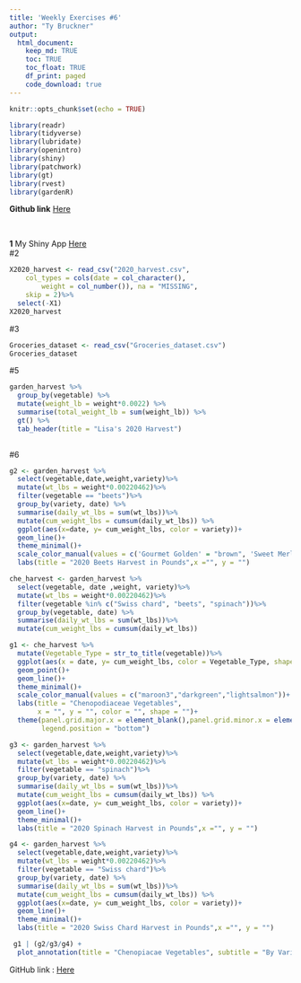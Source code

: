 ```yaml
---
title: 'Weekly Exercises #6'
author: "Ty Bruckner"
output: 
  html_document:
    keep_md: TRUE
    toc: TRUE
    toc_float: TRUE
    df_print: paged
    code_download: true
---
```


```r
knitr::opts_chunk$set(echo = TRUE)
```


```r
library(readr)
library(tidyverse)
library(lubridate)
library(openintro)
library(shiny)         
library(patchwork)    
library(gt)
library(rvest) 
library(gardenR)
```

**Github link** [Here](https://github.com/tybruckner/week6)

<br />


**1**
My Shiny App [Here](https://ty-bruckner-112.shinyapps.io/week6/?_ga=2.10999476.141876944.1614700437-423663824.1614700437)
<br />
#2
```r
X2020_harvest <- read_csv("2020_harvest.csv", 
    col_types = cols(date = col_character(), 
        weight = col_number()), na = "MISSING", 
    skip = 2)%>%
  select(-X1) 
X2020_harvest
```


#3

```r
Groceries_dataset <- read_csv("Groceries_dataset.csv")
Groceries_dataset
```
#5
```r
garden_harvest %>% 
  group_by(vegetable) %>%
  mutate(weight_lb = weight*0.0022) %>% 
  summarise(total_weight_lb = sum(weight_lb)) %>%
  gt() %>%
  tab_header(title = "Lisa's 2020 Harvest")
  
```
#6
```r
g2 <- garden_harvest %>%
  select(vegetable,date,weight,variety)%>%
  mutate(wt_lbs = weight*0.00220462)%>%
  filter(vegetable == "beets")%>%
  group_by(variety, date) %>%
  summarise(daily_wt_lbs = sum(wt_lbs))%>%
  mutate(cum_weight_lbs = cumsum(daily_wt_lbs)) %>%
  ggplot(aes(x=date, y= cum_weight_lbs, color = variety))+
  geom_line()+
  theme_minimal()+
  scale_color_manual(values = c('Gourmet Golden' = "brown", 'Sweet Merlin' = "red", 'leaves' = "black"))+
  labs(title = "2020 Beets Harvest in Pounds",x ="", y = "")

che_harvest <- garden_harvest %>%
  select(vegetable, date ,weight, variety)%>%
  mutate(wt_lbs = weight*0.00220462)%>%
  filter(vegetable %in% c("Swiss chard", "beets", "spinach"))%>%
  group_by(vegetable, date) %>%
  summarise(daily_wt_lbs = sum(wt_lbs))%>%
  mutate(cum_weight_lbs = cumsum(daily_wt_lbs))

g1 <- che_harvest %>%
  mutate(Vegetable_Type = str_to_title(vegetable))%>%
  ggplot(aes(x = date, y= cum_weight_lbs, color = Vegetable_Type, shape = Vegetable_Type))+
  geom_point()+
  geom_line()+
  theme_minimal()+
  scale_color_manual(values = c("maroon3","darkgreen","lightsalmon"))+
  labs(title = "Chenopodiaceae Vegetables",
       x = "", y = "", color = "", shape = "")+
  theme(panel.grid.major.x = element_blank(),panel.grid.minor.x = element_blank(),
        legend.position = "bottom")

g3 <- garden_harvest %>%
  select(vegetable,date,weight,variety)%>%
  mutate(wt_lbs = weight*0.00220462)%>%
  filter(vegetable == "spinach")%>%
  group_by(variety, date) %>%
  summarise(daily_wt_lbs = sum(wt_lbs))%>%
  mutate(cum_weight_lbs = cumsum(daily_wt_lbs)) %>%
  ggplot(aes(x=date, y= cum_weight_lbs, color = variety))+
  geom_line()+
  theme_minimal()+
  labs(title = "2020 Spinach Harvest in Pounds",x ="", y = "")

g4 <- garden_harvest %>%
  select(vegetable,date,weight,variety)%>%
  mutate(wt_lbs = weight*0.00220462)%>%
  filter(vegetable == "Swiss chard")%>%
  group_by(variety, date) %>%
  summarise(daily_wt_lbs = sum(wt_lbs))%>%
  mutate(cum_weight_lbs = cumsum(daily_wt_lbs)) %>%
  ggplot(aes(x=date, y= cum_weight_lbs, color = variety))+
  geom_line()+
  theme_minimal()+
  labs(title = "2020 Swiss Chard Harvest in Pounds",x ="", y = "")

 g1 | (g2/g3/g4) +
  plot_annotation(title = "Chenopiacae Vegetables", subtitle = "By Variety")
```

GitHub link : [Here](https://github.com/tybruckner/week6)

